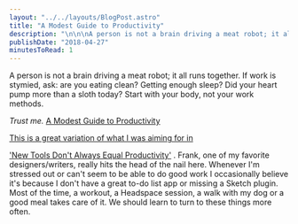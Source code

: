 ```yaml
---
layout: "../../layouts/BlogPost.astro"
title: "A Modest Guide to Productivity"
description: "\n\n\nA person is not a brain driving a meat robot; it all runs together. If work is stymied, ask: are you eating clean? Getting enough sleep? Did your heart pump more than a sloth today? Start with your body, not your work methods. Trust me.A Modest Guide to Productivity\n\n\n\nThis is a great variation of what I was aiming for in 'New Tools Don't Always Equal Productivity'. Frank, one of my favorite designers/writers, really hits the head of the nail here. Whenever I'm stressed out or can't seem to b"
publishDate: "2018-04-27"
minutesToRead: 1
---
```


<div class="blockquote">
</div>
<div>
<p>A person is not a brain driving a meat robot; it all runs together. If work is stymied, ask: are you eating clean? Getting enough sleep? Did your heart pump more than a sloth today? Start with your body, not your work methods. </p>
<em>Trust me.</em>
<strong>
</strong>
<a href="https://frankchimero.com/blog/2018/productivity-guide/?ref="antonsten".com">A Modest Guide to Productivity </div>
<p>This is a great variation of what I was aiming for in </p>
<a href="https://www.antonsten.com/newtools/">'New Tools Don't Always Equal Productivity'</a>
 . Frank, one of my favorite designers/writers, really hits the head of the nail here. Whenever I'm stressed out or can't seem to be able to do good work I occasionally believe it's because I don't have a great to-do list app or missing a Sketch plugin. Most of the time, a workout, a Headspace session, a walk with my dog or a good meal takes care of it. We should learn to turn to these things more often.</p>
